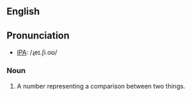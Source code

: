 ==English==
==Pronunciation==
*[[IPA]]: /ɻeɪ.ʃi.oʊ/
===Noun===
#A number representing a comparison between two things.